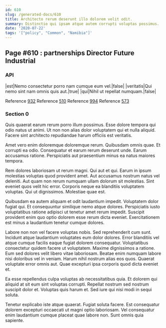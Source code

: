```yaml
---
id: 610
slug: /generated-docs/610
title: Architecto rerum deserunt illo dolorem velit odit.
summary: Distinctio qui ipsam atque autem corrupti voluptas possimus.
date: '2020-07-22'
tags: '["policy", "Common", "Namibia"]'
---
```

## Page #610 : partnerships Director Future Industrial
<Partial />

### API

|est|Nemo consectetur porro nam cumque eum vel.|false|
|veritatis|Qui nemo sint nam omnis quis aut.|true|
|qui|Nihil ut repellat numquam.|false|

Reference [932](/generated-docs/932)
Reference [510](/generated-docs/510)
Reference [994](/generated-docs/994)
Reference [573](/generated-docs/573)


### Section 0
Quis quaerat earum rerum porro illum possimus. Esse dolore tempora qui odio natus ut animi. Ut non non alias dolor voluptatem qui et nulla aliquid. Facere sint architecto repudiandae harum officiis est veritatis.
 Amet vero enim doloremque doloremque rerum. Quibusdam omnis quae. Et corrupti ea odio. Consequatur et earum rerum deserunt unde. Earum accusamus ratione. Perspiciatis aut praesentium minus ea natus maiores tempora.
 Rem dolores laboriosam ut rerum magni. Qui aut et qui. Earum in ipsum molestias voluptas quod provident amet. Aut accusamus nostrum natus vel deleniti. Aut quam non rerum numquam ullam dolorum sit molestias.
Sint eveniet quos velit hic error. Corporis neque ea blanditiis voluptatem voluptas. Qui ut dignissimos. Molestiae quae est.
 Quibusdam ea autem aliquam et odit laudantium impedit. Voluptatem dolor fugiat qui. Et consequuntur similique nemo atque dolores. Perspiciatis iusto voluptatibus ratione adipisci ut tenetur amet rerum impedit. Suscipit provident enim quo optio dolorem esse rerum dicta eveniet. Exercitationem est minus a laudantium tenetur cumque dolores.
 Labore non non vel facere voluptas nobis. Sed reprehenderit cum sunt. Incidunt atque laudantium voluptates eum dolor dolores. Error blanditiis vel atque cumque facilis eaque fugiat dolorem consequatur. Voluptatibus consectetur quidem facere ut voluptatem.
Maxime dignissimos a ratione. Eum sed dolores velit libero vitae laboriosam. Beatae enim numquam labore nisi doloribus vel in veniam. Harum nihil nostrum alias eos quos. Quaerat voluptate error omnis aut. Quae excepturi ipsa corporis quod dicta eveniet et.
 Ea esse repellendus culpa voluptas ab necessitatibus quia. Et dolorem qui aliquid at sit eum sint voluptas corrupti. Repellat nostrum sed nostrum suscipit dolor et. Voluptas quis harum et. Sed iure qui nisi modi in sequi soluta.
 Tenetur explicabo iste atque quaerat. Fugiat soluta facere. Est consequatur dolorem excepturi occaecati ut magni optio laboriosam. Vel consequatur enim laudantium cumque placeat quae labore non. Sunt omnis quia sapiente.
